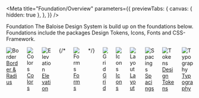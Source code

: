 
<Meta
  title="Foundation/Overview"
  parameters={{
    previewTabs: {
      canvas: { hidden: true },
    },
  }}
/>

<bal-doc-banner subtitle="">Foundation</bal-doc-banner>
<bal-doc-lead>
The Baloise Design System is build up on the foundations below.
Foundations include the packages Design Tokens, Icons, Fonts and CSS-Framework.
</bal-doc-lead>


<section class="mb-large">
  <div class="columns is-multiline">
    <div class="column is-one-third">
      <div class="has-radius-large has-shadow-normal p-normal is-flex is-align-items-center is-justify-content-center is-flex-direction-column">
        <div class="has-background-green-1 has-radius-large p-x-small is-fullwidth is-flex is-align-items-center is-justify-content-center">
          <img src={Border} alt="Border" />
        </div>
        <a
          class="button is-info mt-normal is-fullwidth"
          style={{ width: 'auto' }}
          href="?path=/docs/foundation-border-radius-overview--page"
        >
          Border & Radius
        </a>
      </div>
    </div>
    <div class="column is-one-third">
      <div class="has-radius-large has-shadow-normal p-normal is-flex is-align-items-center is-justify-content-center is-flex-direction-column">
        <div class="has-background-grey-2 has-radius-large p-x-small is-fullwidth is-flex is-align-items-center is-justify-content-center">
          <img src={Colors} alt="Colors" />
        </div>
        <a
          class="button is-info mt-normal is-fullwidth"
          style={{ width: 'auto' }}
          href="?path=/docs/foundation-colors-overview--page"
        >
          Colors
        </a>
      </div>
    </div>
    <div class="column is-one-third">
      <div class="has-radius-large has-shadow-normal p-normal is-flex is-align-items-center is-justify-content-center is-flex-direction-column">
        <div class="has-background-red-1 has-radius-large p-x-small is-fullwidth is-flex is-align-items-center is-justify-content-center">
          <img src={Elevation} alt="Elevation" />
        </div>
        <a
          class="button is-info mt-normal is-fullwidth"
          style={{ width: 'auto' }}
          href="?path=/docs/foundation-elevation-overview--page"
        >
          Elevation
        </a>
      </div>
    </div>
    {/* <div class="column is-one-third">
      <div class="has-radius-large has-shadow-normal p-normal is-flex is-align-items-center is-justify-content-center is-flex-direction-column">
        <div class="has-background-yellow-1 has-radius-large p-x-small is-fullwidth is-flex is-align-items-center is-justify-content-center">
          <img src={Forms} alt="Forms" />
        </div>
        <a
          class="button is-info mt-normal is-fullwidth"
          style={{ width: 'auto' }}
          href="?path=/story/foundation-typography-overview--page"
        >
          Forms
        </a>
      </div>
    </div> */}
    <div class="column is-one-third">
      <div class="has-radius-large has-shadow-normal p-normal is-flex is-align-items-center is-justify-content-center is-flex-direction-column">
        <div class="has-background-green-1 has-radius-large p-x-small is-fullwidth is-flex is-align-items-center is-justify-content-center">
          <img src={Grid} alt="Grid" />
        </div>
        <a
          class="button is-info mt-normal is-fullwidth"
          style={{ width: 'auto' }}
          href="?path=/docs/foundation-grid-overview--page"
        >
          Grid
        </a>
      </div>
    </div>
    <div class="column is-one-third">
      <div class="has-radius-large has-shadow-normal p-normal is-flex is-align-items-center is-justify-content-center is-flex-direction-column">
        <div class="has-background-purple-1 has-radius-large p-x-small is-fullwidth is-flex is-align-items-center is-justify-content-center">
          <img src={Icons} alt="Icons" />
        </div>
        <a
          class="button is-info mt-normal is-fullwidth"
          style={{ width: 'auto' }}
          href="?path=/story/foundation-icons-overview--page"
        >
          Icons
        </a>
      </div>
    </div>
    <div class="column is-one-third">
      <div class="has-radius-large has-shadow-normal p-normal is-flex is-align-items-center is-justify-content-center is-flex-direction-column">
        <div class="has-background-red-1 has-radius-large p-x-small is-fullwidth is-flex is-align-items-center is-justify-content-center">
          <img src={Layout} alt="Layout" />
        </div>
        <a
          class="button is-info mt-normal is-fullwidth"
          style={{ width: 'auto' }}
          href="?path=/docs/foundation-layout-overview--page"
        >
          Layout
        </a>
      </div>
    </div>
    <div class="column is-one-third">
      <div class="has-radius-large has-shadow-normal p-normal is-flex is-align-items-center is-justify-content-center is-flex-direction-column">
        <div class="has-background-yellow-1 has-radius-large p-x-small is-fullwidth is-flex is-align-items-center is-justify-content-center">
          <img src={Spacings} alt="Spacings" />
        </div>
        <a
          class="button is-info mt-normal is-fullwidth"
          style={{ width: 'auto' }}
          href="?path=/docs/foundation-spacing-overview--page"
        >
          Spacings
        </a>
      </div>
    </div>
    <div class="column is-one-third">
      <div class="has-radius-large has-shadow-normal p-normal is-flex is-align-items-center is-justify-content-center is-flex-direction-column">
        <div class="has-background-green-1 has-radius-large p-x-small is-fullwidth is-flex is-align-items-center is-justify-content-center">
          <img src={Tokens} alt="Tokens" />
        </div>
        <a
          class="button is-info mt-normal is-fullwidth"
          style={{ width: 'auto' }}
          href="?path=/story/foundation-design-tokens--page"
        >
          Design Tokens
        </a>
      </div>
    </div>
    <div class="column is-one-third">
      <div class="has-radius-large has-shadow-normal p-normal is-flex is-align-items-center is-justify-content-center is-flex-direction-column">
        <div class="has-background-purple-1 has-radius-large p-x-small is-fullwidth is-flex is-align-items-center is-justify-content-center">
          <img src={Typography} alt="Typography" />
        </div>
        <a
          class="button is-info mt-normal is-fullwidth"
          style={{ width: 'auto' }}
          href="?path=/story/foundation-typography-overview--page"
        >
          Typography
        </a>
      </div>
    </div>
  </div>
</section>

<bal-doc-github link="/stories/foundation/00-overview.stories.mdx"></bal-doc-github>
